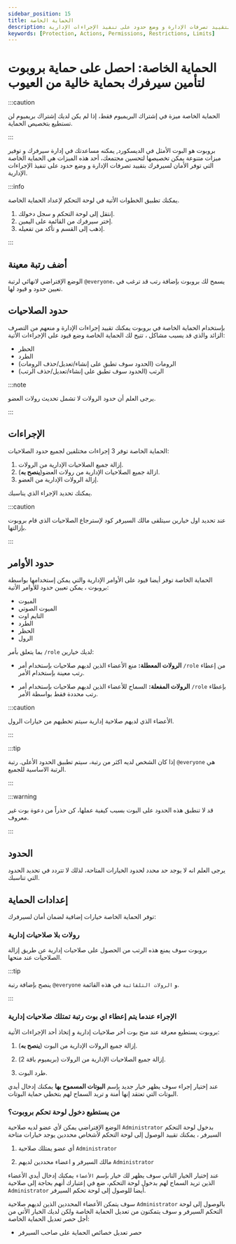 ```yaml
---
sidebar_position: 15
title: الحماية الخاصة
description: الحماية الخاصة توفر لك مجتمع آمن لسيرفرك بتقييد تصرفات الإدارة و وضع حدود على تنفيذ الإجراءات الإدارية.
keywords: [Protection, Actions, Permissions, Restrictions, Limits]
---
```


# الحماية الخاصة: احصل على حماية بروبوت لتأمين سيرفرك بحماية خالية من العيوب

:::caution 

الحماية الخاصة ميزة في إشتراك البريميوم فقط، إذا لم يكن لديك إشتراك بريميوم لن تستطيع بتخصيص الحماية.

:::

بروبوت هو البوت الأمثل في الديسكورد, يمكنه مساعدتك في إدارة سيرفرك و توفير ميزات متنوعة يمكن تخصيصها لتحسين مجتمعك، أحد هذه الميزات هي الحماية الخاصة التي توفر الأمان لسيرفرك بتقييد تصرفات الإدارة و وضع حدود على تنفيذ الإجراءات الإدارية.

:::info

يمكنك تطبيق الخطوات الأتية في لوحة التحكم لإعداد الحماية الخاصة.

1. إنتقل إلى لوحة التحكم و سجل دخولك. 
2. إختر سيرفرك من القائمة على اليمين.
3. إذهب إلى القسم و تأكد من تفعيله.

:::

## أضف رتبة معينة

الوضع الإفتراضي لانهائي لرتبة `@everyone`، يسمح لك بروبوت بإضافة رتب قد ترغب في تعيين حدود و قيود لها.

## حدود الصلاحيات

بإستخدام الحماية الخاصة في بروبوت يمكنك تقييد إجراءات الإدارة و منعهم من التصرف الزائد والذي قد يسبب مشاكل ، تتيح لك الحماية الخاصة وضع قيود على الإجراءات الأتية:

- الحظر
- الطرد
- الرومات (الحدود سوف تطبق على إنشاء/تعديل/حذف الرومات)
- الرتب (الحدود سوف تطبق على إنشاء/تعديل/حذف الرتب)

:::note 

يرجى العلم أن حدود الرولات لا تشمل تحديث رولات العضو.

:::

## الإجراءات

الحماية الخاصة توفر 3 إجراءات مختلفين لجميع حدود الصلاحيات:

1. إزالة جميع الصلاحيات الإدارية من الرولات.
2. ازالة جميع الصلاحيات الإدارية من رولات العضو(**ينصح به**).
3. إزالة الرولات الإدارية من العضو.

يمكنك تحديد الإجراء الذي يناسبك.

:::caution

عند تحديد اول خيارين سيتلقى مالك السيرفر كود لإسترجاع الصلاحيات الذي قام بروبوت بإزالتها.

:::

## حدود الأوامر

الحماية الخاصة توفر أيضا قيود على الأوامر الإدارية والتي يمكن إستخدامها بواسطة بروبوت ، يمكن تعيين حدود للأوامر الأتية:

- الميوت
- الميوت الصوتي
- التايم اوت
- الطرد
- الحظر
- الرول

بما يتعلق بأمر `/role` لديك خيارين:

- **الرولات المعطلة:** منع الأعضاء الذين لديهم صلاحيات بإستخدام أمر `/role` من إعطاء رتب معينة بإستخدام الأمر.

- **الرولات المفعلة:** السماح للأعضاء الذين لديهم صلاحيات بإستخدام أمر `/role` بإعطاء رتب محددة فقط بواسطة الأمر.

:::caution

الأعضاء الذي لديهم صلاحية إدارية سيتم تخطيهم من خيارات الرول.

:::

:::tip

إذا كان الشخص لديه اكثر من رتبة، سيتم تطبيق الحدود الأعلى. رتبة `@everyone` هي الرتبة الاساسية للجميع.

:::

:::warning

قد لا تنطبق هذه الحدود على البوت بسبب كيفية عملها، كن حذراً من دعوة بوت غير معروف.

:::

## الحدود 

يرجى العلم انه لا يوجد حد محدد لحدود الخيارات المتاحة، لذلك لا تتردد في تحديد الحدود التي تناسبك.


## إعدادات الحماية

توفر الحماية الخاصة خيارات إضافية لضمان أمان لسيرفرك:

### رولات بلا صلاحيات إدارية

بروبوت سوف يمنع هذه الرتب من الحصول على صلاحيات إدارية عن طريق إزالة الصلاحيات عند منحها.

:::tip

ينصح بإضافة رتبة `@everyone` و `الرولات التلقائية` في هذه القائمة.

:::

### الإجراء عندما يتم إعطاء اي بوت رتبة تمتلك صلاحيات إدارية

بروبوت يستطيع معرفة عند منح بوت أخر صلاحيات إدارية و إتخاذ أحد الإجراءات الأتية:

1. إزالة جميع الرولات الإدارية من البوت (**ينصح به**).

2. إزالة جميع الصلاحيات الإدارية من الرولات (بريميوم باقة 2).

3. طرد البوت.

عند إختيار إجراء سوف يظهر خيار جديد بإسم **البوتات المسموح بها** يمكنك إدخال أيدي البوتات التي تعتقد إنها أمنة و تريد السماح لهم بتخطي حماية البوتات.

### من يستطيع دخول لوحة تحكم بروبوت؟

الوضع الإفتراضي يمكن لأي عضو لديه صلاحية `Administrator` بدخول لوحة التحكم السيرفر ، يمكنك تقييد الوصول إلى لوحة التحكم لأشخاص محددين يوجد خيارات متاحة

1. أي عضو يمتلك صلاحية `Administrator`

2. مالك السيرفر و اعضاء محددين لديهم `Administrator`

عند إختيار الخيار التاني سوف يظهر لك خيار بإسم `الأعضاء` يمكنك إدخال أيدي الأعضاء الذين تريد السماح لهم بدخول لوحة التحكم، ضع في إعتبارك أنهم بحاجة إلى صلاحية `Administrator` أيضا للوصول إلى لوحة تحكم السيرفر.

سوف يتمكن الأعضاء المحددين الذين لديهم صلاحية `Administrator` بالوصول إلى لوحة التحكم السيرفر و سوف يتمكنون من تعديل الحماية الخاصة ولكن لديك الخيار الأتي من أجل حصر تعديل الحماية الخاصة:

- حصر تعديل خصائص الحماية على صاحب السيرفر


